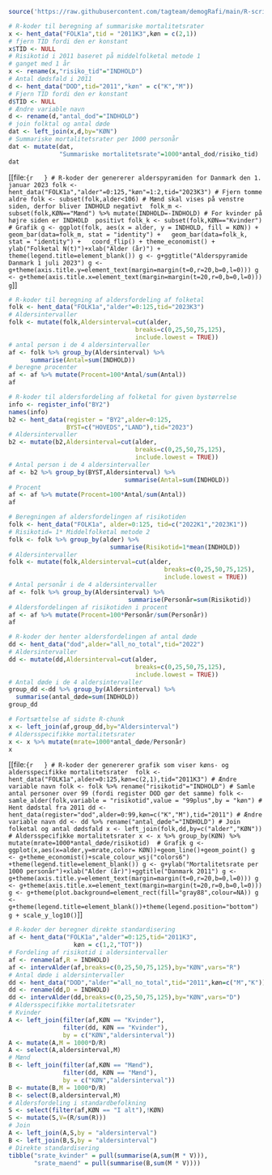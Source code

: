 ```r
source('https://raw.githubusercontent.com/tagteam/demogRafi/main/R-scripts/demofunk.R') 
```

```r
# R-koder til beregning af summariske mortalitetsrater 
x <- hent_data("FOLK1a",tid = "2011K3",køn = c(2,1))
# fjern TID fordi den er konstant
x$TID <- NULL
# Risikotid i 2011 baseret på middelfolketal metode 1
# ganget med 1 år 
x <- rename(x,"risiko_tid"="INDHOLD")
# Antal dødsfald i 2011
d <- hent_data("DOD",tid="2011","køn" = c("K","M"))
# Fjern TID fordi den er konstant
d$TID <- NULL
# Ændre variable navn
d <- rename(d,"antal_dod"="INDHOLD")
# join folktal og antal døde
dat <- left_join(x,d,by="KØN")
# Summariske mortalitetsrater per 1000 personår
dat <- mutate(dat,
              "Summariske mortalitetsrate"=1000*antal_dod/risiko_tid)
dat 
```

[[file:```{r   }
# R-koder der genererer alderspyramiden for Danmark den 1. januar 2023
folk <- hent_data("FOLK1a","alder"=0:125,"køn"=1:2,tid="2023K3")
# Fjern tomme aldre
folk <- subset(folk,alder<106)
# Mænd skal vises på venstre siden, derfor bliver INDHOLD negativt 
folk_m <- subset(folk,KØN=="Mænd") %>% mutate(INDHOLD=-INDHOLD)
# For kvinder på højre siden er INDHOLD  positivt
folk_k <- subset(folk,KØN=="Kvinder")
# Grafik
g <- ggplot(folk, aes(x = alder, y = INDHOLD, fill = KØN)) +
  geom_bar(data=folk_m, stat = "identity") +
  geom_bar(data=folk_k, stat = "identity") +
  coord_flip() + theme_economist() +
  ylab("Folketal N(t)")+xlab("Alder (år)") +
  theme(legend.title=element_blank())
g <- g+ggtitle("Alderspyramide Danmark 1 juli 2023")
g <- g+theme(axis.title.y=element_text(margin=margin(t=0,r=20,b=0,l=0)))
g <- g+theme(axis.title.x=element_text(margin=margin(t=20,r=0,b=0,l=0)))
g 
```]]

```r
# R-koder til beregning af aldersfordeling af folketal
folk <- hent_data("FOLK1a","alder"=0:125,tid="2023K3")
# Aldersintervaller
folk <- mutate(folk,Aldersinterval=cut(alder,
                                   breaks=c(0,25,50,75,125),
                                   include.lowest = TRUE))
# antal person i de 4 aldersintervaller
af <- folk %>% group_by(Aldersinterval) %>%
      summarise(Antal=sum(INDHOLD))
# beregne procenter 
af <- af %>% mutate(Procent=100*Antal/sum(Antal))
af 
```

```r
# R-koder til aldersfordeling af folketal for given bystørrelse
info <- register_info("BY2")
names(info)
b2 <- hent_data(register = "BY2",alder=0:125,
                BYST=c("HOVEDS","LAND"),tid="2023")
# Aldersintervaller
b2 <- mutate(b2,Aldersinterval=cut(alder,
                                   breaks=c(0,25,50,75,125),
                                   include.lowest = TRUE))
# Antal person i de 4 aldersintervaller
af <- b2 %>% group_by(BYST,Aldersinterval) %>%
                                summarise(Antal=sum(INDHOLD))
# Procent 
af <- af %>% mutate(Procent=100*Antal/sum(Antal))
af 
```

```r
# Beregningen af aldersfordelingen af risikotiden
folk <- hent_data("FOLK1a", alder=0:125, tid=c("2022K1","2023K1"))
# Risikotid= 1* Middelfolketal metode 2
folk <- folk %>% group_by(alder) %>%
                            summarise(Risikotid=1*mean(INDHOLD))
# Aldersintervaller
folk <- mutate(folk,Aldersinterval=cut(alder,
                                           breaks=c(0,25,50,75,125),
                                           include.lowest = TRUE))
# Antal personår i de 4 aldersintervaller
af <- folk %>% group_by(Aldersinterval) %>%
                                 summarise(Personår=sum(Risikotid))
# Aldersfordelingen af risikotiden i procent 
af <- af %>% mutate(Procent=100*Personår/sum(Personår))
af 
```

```r
# R-koder der henter aldersfordelingen af antal døde
dd <- hent_data("dod",alder="all_no_total",tid="2022")
# Aldersintervaller
dd <- mutate(dd,Aldersinterval=cut(alder,
                                   breaks=c(0,25,50,75,125),
                                   include.lowest = TRUE))
# Antal døde i de 4 aldersintervaller
group_dd <-dd %>% group_by(Aldersinterval) %>%
  summarise(antal_døde=sum(INDHOLD))
group_dd 
```

```r
# Fortsættelse af sidste R-chunk
x <- left_join(af,group_dd,by="Aldersinterval")
# Aldersspecifikke mortalitetsrater
x <- x %>% mutate(mrate=1000*antal_døde/Personår)
x 
```

[[file:```{r   }
# R-koder der genererer grafik som viser køns- og aldersspecifikke mortalitetsrater 
folk <- hent_data("FOLK1a",alder=0:125,køn=c(2,1),tid="2011K3")
# Ændre variable navn
folk <- folk %>% rename("risikotid"="INDHOLD")
# Samle antal personer over 99 (fordi register DOD gør det samme)
folk <- samle_alder(folk,variable = "risikotid",value = "99plus",by = "køn")
# Hent dødstal fra 2011
dd <- hent_data(register="dod",alder=0:99,køn=c("K","M"),tid="2011")
# Ændre variable navn
dd <- dd %>% rename("antal_døde"="INDHOLD")
# Join folketal og antal dødsfald
x <- left_join(folk,dd,by=c("alder","KØN"))
# Aldersspecifikke mortalitetsrater
x <- x %>% group_by(KØN) %>% mutate(mrate=1000*antal_døde/risikotid) 
# Grafik
g <- ggplot(x,aes(x=alder,y=mrate,color= KØN))+geom_line()+geom_point()
g <- g+theme_economist()+scale_colour_wsj("colors6") +theme(legend.title=element_blank())
g <- g+ylab("Mortalitetsrate per 1000 personår")+xlab("Alder (år)")+ggtitle("Danmark 2011")
g <- g+theme(axis.title.y=element_text(margin=margin(t=0,r=20,b=0,l=0)))
g <- g+theme(axis.title.x=element_text(margin=margin(t=20,r=0,b=0,l=0)))
g <- g+theme(plot.background=element_rect(fill="gray88",colour=NA))
g <- g+theme(legend.title=element_blank())+theme(legend.position="bottom")
g + scale_y_log10() 
```]]

```r
# R-koder der beregner direkte standardisering
af <- hent_data("FOLK1a","alder"=0:125,tid="2011K3",
                  køn = c(1,2,"TOT"))
# Fordeling af risikotid i aldersintervaller
af <- rename(af,R = INDHOLD)
af <- intervAlder(af,breaks=c(0,25,50,75,125),by="KØN",vars="R")
# Antal døde i aldersintervaller
dd <- hent_data("DOD","alder"="all_no_total",tid="2011",køn=c("M","K"))
dd <- rename(dd,D = INDHOLD)
dd <- intervAlder(dd,breaks=c(0,25,50,75,125),by="KØN",vars="D")
# Aldersspecifikke mortalitetsrater
# Kvinder
A <- left_join(filter(af,KØN == "Kvinder"),
               filter(dd, KØN == "Kvinder"),
               by = c("KØN","aldersinterval"))
A <- mutate(A,M = 1000*D/R)
A <- select(A,aldersinterval,M)
# Mænd
B <- left_join(filter(af,KØN == "Mænd"),
               filter(dd, KØN == "Mænd"),
               by = c("KØN","aldersinterval"))
B <- mutate(B,M = 1000*D/R)
B <- select(B,aldersinterval,M)
# Aldersfordeling i standardbefolkning 
S <- select(filter(af,KØN == "I alt"),!KØN)
S <- mutate(S,V=(R/sum(R)))
# Join
A <- left_join(A,S,by = "aldersinterval")
B <- left_join(B,S,by = "aldersinterval")
# Direkte standardisering
tibble("srate_kvinder" = pull(summarise(A,sum(M * V))),
       "srate_maend" = pull(summarise(B,sum(M * V)))) 
```

